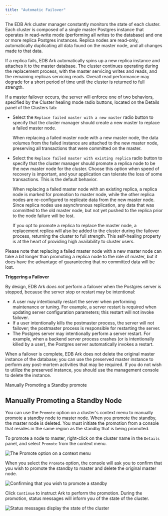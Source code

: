 ```yaml
---
title: "Automatic Failover"
---
```


<div id="automatic_failover" class="registered_link"></div>


The EDB Ark cluster manager constantly monitors the state of each cluster. Each cluster is composed of a single master Postgres instance that operates in read-write mode (performing all writes to the database) and one or more replica Postgres instances. Replica nodes are read-only, automatically duplicating all data found on the master node, and all changes made to that data.

If a replica fails, EDB Ark automatically spins up a new replica instance and attaches it to the master database. The cluster continues operating during the replacement process, with the master servicing writes and reads, and the remaining replicas servicing reads. Overall read performance may degrade for a short period of time until the cluster is returned to full strength.

If a master failover occurs, the server will enforce one of two behaviors, specified by the Cluster healing mode radio buttons, located on the Details panel of the Clusters tab:

  - Select the `Replace failed master with a new master` radio button to specify that the cluster manager should create a new master to replace a failed master node.
    
    When replacing a failed master node with a new master node, the data volumes from the failed instance are attached to the new master node, preserving all transactions that were committed on the master.

  - Select the `Replace failed master with existing replica` radio button to specify that the cluster manager should promote a replica node to be the new master node for the cluster. Choose this option when speed of recovery is important, and your application can tolerate the loss of some transactions. This is the default behavior.
    
    When replacing a failed master node with an existing replica, a replica node is marked for promotion to master node, while the other replica nodes are re-configured to replicate data from the new master node. Since replica nodes use asynchronous replication, any data that was committed to the old master node, but not yet pushed to the replica prior to the node failure will be lost.
    
    If you opt to promote a replica to replace the master node, a replacement replica will also be added to the cluster during the failover process, returning the cluster to full strength. This self-healing property is at the heart of providing high availability to cluster users.

Please note that replacing a failed master node with a new master node can take a bit longer than promoting a replica node to the role of master, but it does have the advantage of guaranteeing that no committed data will be lost.

**Triggering a Failover**

By design, EDB Ark *does not* perform a failover when the Postgres server is stopped, because the server stop or restart may be intentional:

  - A user may intentionally restart the server when performing maintenance or tuning. For example, a server restart is required when updating server configuration parameters; this restart will not invoke failover.
  - If a user intentionally kills the postmaster process, the server will not failover; the postmaster process is responsible for restarting the server.
  - The Postgres server may intentionally perform a server restart. For example, when a backend server process crashes (or is intentionally killed by a user), the Postgres server automatically invokes a restart.

When a failover is complete, EDB Ark does not delete the original master instance of the database; you can use the preserved master instance to perform any post-mortem activities that may be required. If you do not wish to utilize the preserved instance, you should use the management console to delete the instance.

<div class="index">

Manually Promoting a Standby promote

</div>

<div id="manual_promotion" class="registered_link"></div>

## Manually Promoting a Standby Node

You can use the `Promote` option on a cluster's context menu to manually promote a standby node to master node. When you promote the standby, the master node is deleted. You must initiate the promotion from a console that resides in the same region as the standby that is being promoted.

To promote a node to master, right-click on the cluster name in the `Details` panel, and select `Promote` from the context menu.

![*The Promote option on a context menu*](images/manual_promote_context.png)

When you select the `Promote` option, the console will ask you to confirm that you wish to promote the standby to master and delete the original master node.

![*Confirming that you wish to promote a standby*](images/manual_promote_confirmation.png)

Click `Continue` to instruct Ark to perform the promotion. During the promotion, status messages will inform you of the state of the cluster.

![*Status messages display the state of the cluster*](images/manual_promote_status.png)
